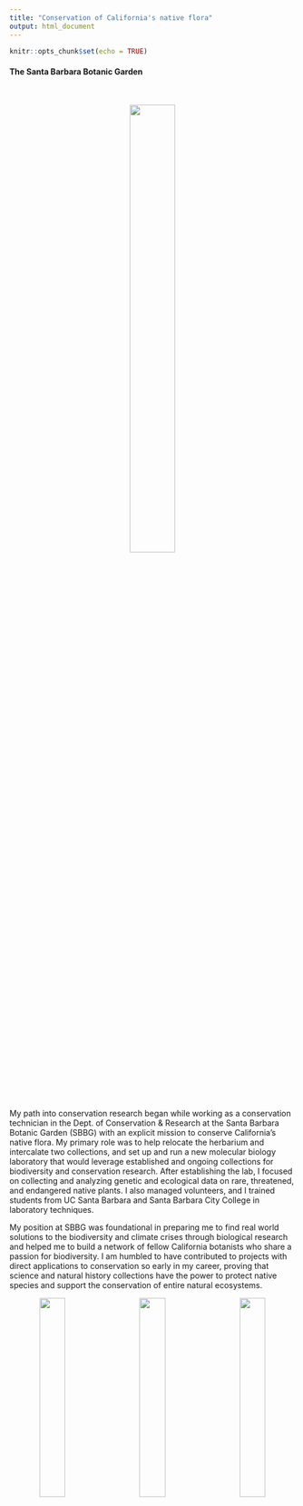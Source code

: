 ```yaml
---
title: "Conservation of California's native flora"
output: html_document
---
```


```r
knitr::opts_chunk$set(echo = TRUE)
```

#### The Santa Barbara Botanic Garden

<br>

<p align="center"><img src="SBBG_Conservation_Center.jpg" height="45%" width="40%"></p>


My path into conservation research began while working as a conservation technician in the Dept. of Conservation & Research at the Santa Barbara Botanic Garden (SBBG) with an explicit mission to conserve California’s native flora. My primary role was to help relocate the herbarium and intercalate two collections, and set up and run a new molecular biology laboratory that would leverage established and ongoing collections for biodiversity and conservation research. After establishing the lab, I focused on collecting and analyzing genetic and ecological data on rare, threatened, and endangered native plants. I also  managed volunteers, and I trained students from UC Santa Barbara and Santa Barbara City College in laboratory techniques.

My position at SBBG was foundational in preparing me to find real world solutions to the biodiversity and climate crises through biological research and helped me to build a network of fellow California botanists who share a passion for biodiversity. I am humbled to have contributed to projects with direct applications to conservation so early in my career, proving that science and natural history collections have the power to protect native species and support the conservation of entire natural ecosystems.



<p align="center"><img src= "IMG_7077.jpg" align="left" height="30%" width="30%"><img src= "IMG_7296.jpg" align="center" height="30%" width="30%"><img src= "IMG_7233.jpg" align="right" height="30%" width="30%"></p>
